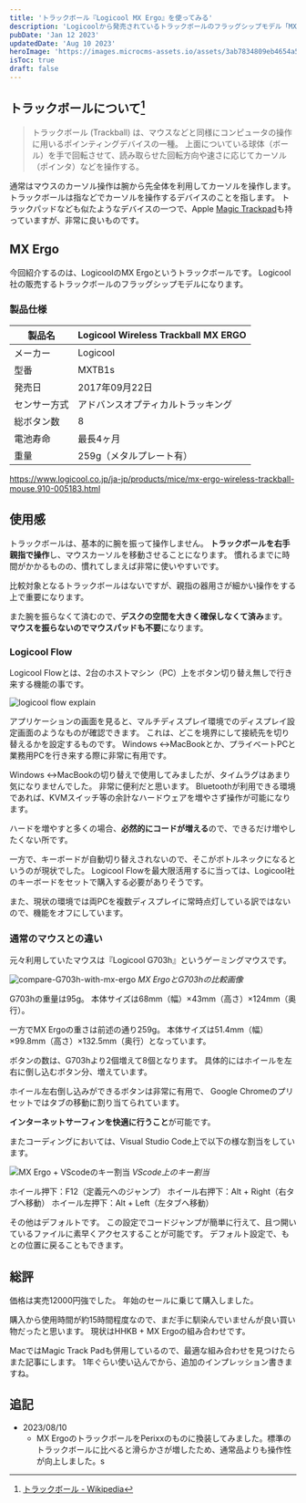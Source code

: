 ```yaml
---
title: 'トラックボール『Logicool MX Ergo』を使ってみる'
description: 'Logicoolから発売されているトラックボールのフラッグシップモデル「MX Ergo」のレビュー記事です。'
pubDate: 'Jan 12 2023'
updatedDate: 'Aug 10 2023'
heroImage: 'https://images.microcms-assets.io/assets/3ab7834809eb4654a5239e79fba895de/5c971388d99449d2bcd71710361d1d1d/Logicool%20MX%20Ergo%20(1).png'
isToc: true
draft: false
---
```


## トラックボールについて[^1]

> トラックボール (Trackball) は、マウスなどと同様にコンピュータの操作に用いるポインティングデバイスの一種。
> 上面についている球体（ボール）を手で回転させて、読み取らせた回転方向や速さに応じてカーソル（ポインタ）などを操作する。

通常はマウスのカーソル操作は腕から先全体を利用してカーソルを操作します。
トラックボールは指などでカーソルを操作するデバイスのことを指します。
トラックパッドなども似たようなデバイスの一つで、Apple [Magic Trackpad](https://www.apple.com/jp/shop/product/MMMP3ZA/A/magic-trackpad-%E3%83%96%E3%83%A9%E3%83%83%E3%82%AFmulti-touch%E5%AF%BE%E5%BF%9C)も持っていますが、非常に良いものです。

[^1]: [トラックボール - Wikipedia](https://ja.wikipedia.org/wiki/%E3%83%88%E3%83%A9%E3%83%83%E3%82%AF%E3%83%9C%E3%83%BC%E3%83%AB)

## MX Ergo

今回紹介するのは、LogicoolのMX Ergoというトラックボールです。
Logicool社の販売するトラックボールのフラッグシップモデルになります。

### 製品仕様

| 製品名       | Logicool Wireless Trackball MX ERGO |
| ------------ | ----------------------------------- |
| メーカー     | Logicool                            |
| 型番         | MXTB1s                              |
| 発売日       | 2017年09月22日                      |
| センサー方式 | アドバンスオプティカルトラッキング  |
| 総ボタン数   | 8                                   |
| 電池寿命     | 最長4ヶ月                           |
| 重量         | 259g（メタルプレート有）            |

https://www.logicool.co.jp/ja-jp/products/mice/mx-ergo-wireless-trackball-mouse.910-005183.html

## 使用感

トラックボールは、基本的に腕を振って操作しません。
**トラックボールを右手親指で操作**し、マウスカーソルを移動させることになります。
慣れるまでに時間がかかるものの、慣れてしまえば非常に使いやすいです。

比較対象となるトラックボールはないですが、親指の器用さが細かい操作をする上で重要になります。

また腕を振らなくて済むので、**デスクの空間を大きく確保しなくて済み**ます。
**マウスを振らないのでマウスパッドも不要**になります。

### Logicool Flow

Logicool Flowとは、2台のホストマシン（PC）上をボタン切り替え無しで行き来する機能の事です。

![logicool flow explain](https://images.microcms-assets.io/assets/3ab7834809eb4654a5239e79fba895de/0b8b77a0ad0742d899f94a8dd9722ab2/230106-logicool-flow-explain.jpg?auto=format)

アプリケーションの画面を見ると、マルチディスプレイ環境でのディスプレイ設定画面のようなものが確認できます。
これは、どこを境界にして接続先を切り替えるかを設定するものです。
Windows ↔MacBookとか、プライベートPCと業務用PCを行き来する際に非常に有用です。

Windows ↔MacBookの切り替えで使用してみましたが、タイムラグはあまり気になりませんでした。
非常に便利だと思います。
Bluetoothが利用できる環境であれば、KVMスイッチ等の余計なハードウェアを増やさず操作が可能になります。

ハードを増やすと多くの場合、**必然的にコードが増える**ので、できるだけ増やしたくない所です。

一方で、キーボードが自動切り替えされないので、そこがボトルネックになるというのが現状でした。
Logicool Flowを最大限活用するに当っては、Logicool社のキーボードをセットで購入する必要がありそうです。

また、現状の環境では両PCを複数ディスプレイに常時点灯している訳ではないので、機能をオフにしています。

### 通常のマウスとの違い

元々利用していたマウスは『Logicool G703h』というゲーミングマウスです。

![compare-G703h-with-mx-ergo](<https://images.microcms-assets.io/assets/3ab7834809eb4654a5239e79fba895de/244bb60d050d4f5a90478c060984cedd/2023-01-06_15-59-16_957%20(2023-01-06T07_00_10.175).jpeg?auto=format>)
_MX ErgoとG703hの比較画像_

G703hの重量は95g。
本体サイズは68mm（幅）×43mm（高さ）×124mm（奥行）。

一方でMX Ergoの重さは前述の通り259g。
本体サイズは51.4mm（幅）×99.8mm（高さ）×132.5mm（奥行）となっています。

ボタンの数は、G703hより2個増えて8個となります。
具体的にはホイールを左右に倒し込むボタン分、増えています。

ホイール左右倒し込みができるボタンは非常に有用で、
Google Chromeのプリセットではタブの移動に割り当てられています。

**インターネットサーフィンを快適に行うこと**が可能です。

またコーディングにおいては、Visual Studio Code上で以下の様な割当をしています。

![MX Ergo + VScodeのキー割当](https://images.microcms-assets.io/assets/3ab7834809eb4654a5239e79fba895de/f99cbb43e21f4b639edd798f142a3e46/MXERGO%2BVScode.jpg?auto=format)
_VScode上のキー割当_

ホイール押下：F12（定義元へのジャンプ）
ホイール右押下：Alt + Right（右タブへ移動）
ホイール左押下：Alt + Left（左タブへ移動）

その他はデフォルトです。
この設定でコードジャンプが簡単に行えて、且つ開いているファイルに素早くアクセスすることが可能です。
デフォルト設定で、もとの位置に戻ることもできます。

## 総評

価格は実売12000円強でした。
年始のセールに乗じて購入しました。

購入から使用時間が約15時間程度なので、まだ手に馴染んでいませんが良い買い物だったと思います。
現状はHHKB + MX Ergoの組み合わせです。

MacではMagic Track Padも併用しているので、最適な組み合わせを見つけたらまた記事にします。
1年ぐらい使い込んでから、追加のインプレッション書きますね。

## 追記

- 2023/08/10
  - MX ErgoのトラックボールをPerixxのものに換装してみました。標準のトラックボールに比べると滑らかさが増したため、通常品よりも操作性が向上しました。s
